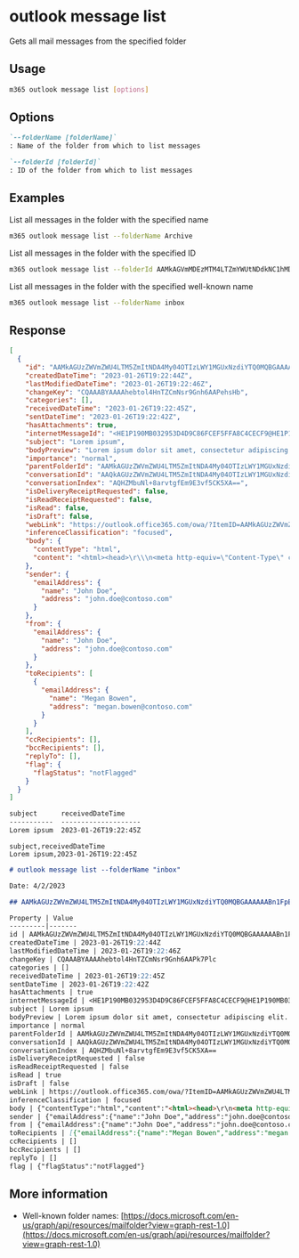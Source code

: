 
# outlook message list

Gets all mail messages from the specified folder

## Usage

```sh
m365 outlook message list [options]
```

## Options

```md definition-list
`--folderName [folderName]`
: Name of the folder from which to list messages

`--folderId [folderId]`
: ID of the folder from which to list messages
```

<Global />

## Examples

List all messages in the folder with the specified name

```sh
m365 outlook message list --folderName Archive
```

List all messages in the folder with the specified ID

```sh
m365 outlook message list --folderId AAMkAGVmMDEzMTM4LTZmYWUtNDdkNC1hMDZiLTU1OGY5OTZhYmY4OAAuAAAAAAAiQ8W967B7TKBjgx9rVEURAQAiIsqMbYjsT5e-T7KzowPTAAAAAAFNAAA=
```

List all messages in the folder with the specified well-known name

```sh
m365 outlook message list --folderName inbox
```

## Response

<Tabs>
  <TabItem value="JSON">

  ```json
  [
    {
      "id": "AAMkAGUzZWVmZWU4LTM5ZmItNDA4My04OTIzLWY1MGUxNzdiYTQ0MQBGAAAAAABn1FpEFqPeR7YAnkzP_VgXBwAhebtol4HnTZCmNsr9Gnh6AAAAAAEMAAAhebtol4HnTZCmNsr9Gnh6AAPfHbtVAAA=",
      "createdDateTime": "2023-01-26T19:22:44Z",
      "lastModifiedDateTime": "2023-01-26T19:22:46Z",
      "changeKey": "CQAAABYAAAAhebtol4HnTZCmNsr9Gnh6AAPehsHb",
      "categories": [],
      "receivedDateTime": "2023-01-26T19:22:45Z",
      "sentDateTime": "2023-01-26T19:22:42Z",
      "hasAttachments": true,
      "internetMessageId": "<HE1P190MB032953D4D9C86FCEF5FFA8C4CECF9@HE1P190MB0329.EURP190.PROD.OUTLOOK.COM>",
      "subject": "Lorem ipsum",
      "bodyPreview": "Lorem ipsum dolor sit amet, consectetur adipiscing elit. Duis vel diam gravida, auctor mauris nec, posuere tellus. Vivamus placerat, nunc ac cursus feugiat, arcu tellus mattis nisl, id cursus nisl lectus eu lacus. Praesent malesuada ut orci vitae viverra.",
      "importance": "normal",
      "parentFolderId": "AAMkAGUzZWVmZWU4LTM5ZmItNDA4My04OTIzLWY1MGUxNzdiYTQ0MQAuAAAAAABn1FpEFqPeR7YAnkzP_VgXAQAhebtol4HnTZCmNsr9Gnh6AAAAAAEMAAA=",
      "conversationId": "AAQkAGUzZWVmZWU4LTM5ZmItNDA4My04OTIzLWY1MGUxNzdiYTQ0MQAQAJfvGq77YHxJvRN73_QiuVw=",
      "conversationIndex": "AQHZMbuNl+8arvtgfEm9E3vf5CK5XA==",
      "isDeliveryReceiptRequested": false,
      "isReadReceiptRequested": false,
      "isRead": false,
      "isDraft": false,
      "webLink": "https://outlook.office365.com/owa/?ItemID=AAMkAGUzZWVmZWU4LTM5ZmItNDA4My04OTIzLWY1MGUxNzdiYTQ0MQBGAAAAAABn1FpEFqPeR7YAnkzP%2BVgXBwAhebtol4HnTZCmNsr9Gnh6AAAAAAEMAAAhebtol4HnTZCmNsr9Gnh6AAPfHbtVAAA%3D&exvsurl=1&viewmodel=ReadMessageItem",
      "inferenceClassification": "focused",
      "body": {
        "contentType": "html",
        "content": "<html><head>\r\\\n<meta http-equiv=\"Content-Type\" content=\"text/html; charset=utf-8\"><style type=\"text/css\" style=\"display:none\">\r\\\n<!--\r\\\np\r\\\n\t{margin-top:0;\r\\\n\tmargin-bottom:0}\r\\\n-->\r\\\n</style></head><body dir=\"ltr\"><div class=\"elementToProof ContentPasted0\" style=\"font-family:Calibri,Arial,Helvetica,sans-serif; font-size:12pt; color:rgb(0,0,0); background-color:rgb(255,255,255)\">Lorem ipsum dolor sit amet, consectetur adipiscing elit. Duis vel diam gravida, auctor mauris nec, posuere tellus. Vivamus placerat, nunc ac cursus feugiat, arcu tellus mattis nisl, id cursus nisl lectus eu lacus. Praesent malesuada ut orci vitae viverra. Suspendisse cursus turpis vel urna volutpat congue. Etiam auctor nec nulla sed suscipit. Vestibulum rhoncus quis mi ac faucibus. Curabitur eget eleifend felis. Vestibulum ut dolor non elit molestie ornare. <br></div></body></html>"
      },
      "sender": {
        "emailAddress": {
          "name": "John Doe",
          "address": "john.doe@contoso.com"
        }
      },
      "from": {
        "emailAddress": {
          "name": "John Doe",
          "address": "john.doe@contoso.com"
        }
      },
      "toRecipients": [
        {
          "emailAddress": {
            "name": "Megan Bowen",
            "address": "megan.bowen@contoso.com"
          }
        }
      ],
      "ccRecipients": [],
      "bccRecipients": [],
      "replyTo": [],
      "flag": {
        "flagStatus": "notFlagged"
      }
    }
  ]
  ```

  </TabItem>
  <TabItem value="Text">

  ```txt
  subject      receivedDateTime    
  -----------  --------------------
  Lorem ipsum  2023-01-26T19:22:45Z
  ```

  </TabItem>
  <TabItem value="CSV">

  ```csv
  subject,receivedDateTime
  Lorem ipsum,2023-01-26T19:22:45Z
  ```

  </TabItem>
  <TabItem value="Markdown">

  ```md
  # outlook message list --folderName "inbox"

  Date: 4/2/2023

  ## AAMkAGUzZWVmZWU4LTM5ZmItNDA4My04OTIzLWY1MGUxNzdiYTQ0MQBGAAAAAABn1FpEFqPeR7YAnkzP_VgXBwAhebtol4HnTZCmNsr9Gnh6AAAAAAEMAAAhebtol4HnTZCmNsr9Gnh6AAPfHbtVAAA=

  Property | Value
  ---------|-------
  id | AAMkAGUzZWVmZWU4LTM5ZmItNDA4My04OTIzLWY1MGUxNzdiYTQ0MQBGAAAAAABn1FpEFqPeR7YAnkzP_VgXBwAhebtol4HnTZCmNsr9Gnh6AAAAAAEMAAAhebtol4HnTZCmNsr9Gnh6AAPfHbtVAAA=
  createdDateTime | 2023-01-26T19:22:44Z
  lastModifiedDateTime | 2023-01-26T19:22:46Z
  changeKey | CQAAABYAAAAhebtol4HnTZCmNsr9Gnh6AAPk7Plc
  categories | []
  receivedDateTime | 2023-01-26T19:22:45Z
  sentDateTime | 2023-01-26T19:22:42Z
  hasAttachments | true
  internetMessageId | <HE1P190MB032953D4D9C86FCEF5FFA8C4CECF9@HE1P190MB0329.EURP190.PROD.OUTLOOK.COM>
  subject | Lorem ipsum
  bodyPreview | Lorem ipsum dolor sit amet, consectetur adipiscing elit. Duis vel diam gravida, auctor mauris nec, posuere tellus. Vivamus placerat, nunc ac cursus feugiat, arcu tellus mattis nisl, id cursus nisl lectus eu lacus. Praesent malesuada ut orci vitae viverra.
  importance | normal
  parentFolderId | AAMkAGUzZWVmZWU4LTM5ZmItNDA4My04OTIzLWY1MGUxNzdiYTQ0MQAuAAAAAABn1FpEFqPeR7YAnkzP\_VgXAQAhebtol4HnTZCmNsr9Gnh6AAAAAAEMAAA=
  conversationId | AAQkAGUzZWVmZWU4LTM5ZmItNDA4My04OTIzLWY1MGUxNzdiYTQ0MQAQAJfvGq77YHxJvRN73\_QiuVw=
  conversationIndex | AQHZMbuNl+8arvtgfEm9E3vf5CK5XA==
  isDeliveryReceiptRequested | false
  isReadReceiptRequested | false
  isRead | true
  isDraft | false
  webLink | https://outlook.office365.com/owa/?ItemID=AAMkAGUzZWVmZWU4LTM5ZmItNDA4My04OTIzLWY1MGUxNzdiYTQ0MQBGAAAAAABn1FpEFqPeR7YAnkzP%2BVgXBwAhebtol4HnTZCmNsr9Gnh6AAAAAAEMAAAhebtol4HnTZCmNsr9Gnh6AAPfHbtVAAA%3D&exvsurl=1&viewmodel=ReadMessageItem
  inferenceClassification | focused
  body | {"contentType":"html","content":"<html><head>\r\n<meta http-equiv=\"Content-Type\" content=\"text/html; charset=utf-8\"><style type=\"text/css\" style=\"display:none\">\r\n<!--\r\np\r\n\t{margin-top:0;\r\n\tmargin-bottom:0}\r\n-->\r\n</style></head><body dir=\"ltr\"><div class=\"elementToProof ContentPasted0\" style=\"font-family:Calibri,Arial,Helvetica,sans-serif; font-size:12pt; color:rgb(0,0,0); background-color:rgb(255,255,255)\">Lorem ipsum dolor sit amet, consectetur adipiscing elit. Duis vel diam gravida, auctor mauris nec, posuere tellus. Vivamus placerat, nunc ac cursus feugiat, arcu tellus mattis nisl, id cursus nisl lectus eu lacus. Praesent malesuada ut orci vitae viverra. Suspendisse cursus turpis vel urna volutpat congue. Etiam auctor nec nulla sed suscipit. Vestibulum rhoncus quis mi ac faucibus. Curabitur eget eleifend felis. Vestibulum ut dolor non elit molestie ornare. <br></div></body></html>"}
  sender | {"emailAddress":{"name":"John Doe","address":"john.doe@contoso.com"}}
  from | {"emailAddress":{"name":"John Doe","address":"john.doe@contoso.com"}}
  toRecipients | [{"emailAddress":{"name":"Megan Bowen","address":"megan.bowen@contoso.com"}}]
  ccRecipients | []
  bccRecipients | []
  replyTo | []
  flag | {"flagStatus":"notFlagged"}
  ```

  </TabItem>
</Tabs>

## More information

- Well-known folder names: [https://docs.microsoft.com/en-us/graph/api/resources/mailfolder?view=graph-rest-1.0](https://docs.microsoft.com/en-us/graph/api/resources/mailfolder?view=graph-rest-1.0)
